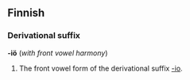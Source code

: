 ==Finnish==

===Derivational suffix===
'''-iö''' (''with front vowel harmony'')

# The front vowel form of the derivational suffix [[-io#Finnish|-io]].